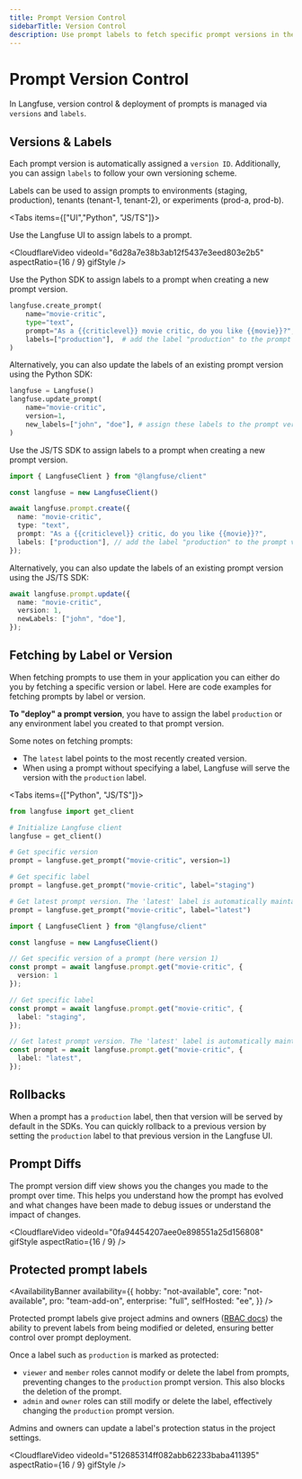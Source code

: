 ```yaml
---
title: Prompt Version Control
sidebarTitle: Version Control
description: Use prompt labels to fetch specific prompt versions in the SDKs.
---
```


# Prompt Version Control

In Langfuse, version control & deployment of prompts is managed via `versions` and `labels`.

## Versions & Labels

Each prompt version is automatically assigned a `version ID`. Additionally, you can assign `labels` to follow your own versioning scheme.

Labels can be used to assign prompts to environments (staging, production), tenants (tenant-1, tenant-2), or experiments (prod-a, prod-b).

<Tabs items={["UI","Python", "JS/TS"]}>
<Tab>

Use the Langfuse UI to assign labels to a prompt.

<CloudflareVideo
  videoId="6d28a7e38b3ab12f5437e3eed803e2b5"
  aspectRatio={16 / 9}
  gifStyle
/>

</Tab>
<Tab>

Use the Python SDK to assign labels to a prompt when creating a new prompt version.

```python {5}
langfuse.create_prompt(
    name="movie-critic",
    type="text",
    prompt="As a {{criticlevel}} movie critic, do you like {{movie}}?",
    labels=["production"],  # add the label "production" to the prompt version
)
```

Alternatively, you can also update the labels of an existing prompt version using the Python SDK:

```python {5}
langfuse = Langfuse()
langfuse.update_prompt(
    name="movie-critic",
    version=1,
    new_labels=["john", "doe"], # assign these labels to the prompt version
)
```

</Tab>
<Tab>

Use the JS/TS SDK to assign labels to a prompt when creating a new prompt version.

```ts {5}
import { LangfuseClient } from "@langfuse/client"

const langfuse = new LangfuseClient()

await langfuse.prompt.create({
  name: "movie-critic",
  type: "text",
  prompt: "As a {{criticlevel}} critic, do you like {{movie}}?",
  labels: ["production"], // add the label "production" to the prompt version
});
```

Alternatively, you can also update the labels of an existing prompt version using the JS/TS SDK:

```ts {5}
await langfuse.prompt.update({
  name: "movie-critic",
  version: 1,
  newLabels: ["john", "doe"],
});
```

</Tab>
</Tabs>

## Fetching by Label or Version

When fetching prompts to use them in your application you can either do you by fetching a specific version or label.
Here are code examples for fetching prompts by label or version.

**To "deploy" a prompt version**, you have to assign the label `production` or any environment label you created to that prompt version.

Some notes on fetching prompts:

- The `latest` label points to the most recently created version.
- When using a prompt without specifying a label, Langfuse will serve the version with the `production` label.

<Tabs items={["Python", "JS/TS"]}>
<Tab>

```python
from langfuse import get_client

# Initialize Langfuse client
langfuse = get_client()

# Get specific version
prompt = langfuse.get_prompt("movie-critic", version=1)

# Get specific label
prompt = langfuse.get_prompt("movie-critic", label="staging")

# Get latest prompt version. The 'latest' label is automatically maintained by Langfuse.
prompt = langfuse.get_prompt("movie-critic", label="latest")
```

</Tab>

<Tab>

```ts
import { LangfuseClient } from "@langfuse/client"

const langfuse = new LangfuseClient()

// Get specific version of a prompt (here version 1)
const prompt = await langfuse.prompt.get("movie-critic", {
  version: 1
});

// Get specific label
const prompt = await langfuse.prompt.get("movie-critic", {
  label: "staging",
});

// Get latest prompt version. The 'latest' label is automatically maintained by Langfuse.
const prompt = await langfuse.prompt.get("movie-critic", {
  label: "latest",
});
```

</Tab>

</Tabs>

## Rollbacks

When a prompt has a `production` label, then that version will be served by default in the SDKs. You can quickly rollback to a previous version by setting the `production` label to that previous version in the Langfuse UI.

## Prompt Diffs

The prompt version diff view shows you the changes you made to the prompt over time. This helps you understand how the prompt has evolved and what changes have been made to debug issues or understand the impact of changes.

<CloudflareVideo
  videoId="0fa94454207aee0e898551a25d156808"
  gifStyle
  aspectRatio={16 / 9}
/>

## Protected prompt labels

<AvailabilityBanner
  availability={{
    hobby: "not-available",
    core: "not-available",
    pro: "team-add-on",
    enterprise: "full",
    selfHosted: "ee",
  }}
/>

Protected prompt labels give project admins and owners ([RBAC docs](/docs/rbac)) the ability to prevent labels from being modified or deleted, ensuring better control over prompt deployment.

Once a label such as `production` is marked as protected:

- `viewer` and `member` roles cannot modify or delete the label from prompts, preventing changes to the `production` prompt version. This also blocks the deletion of the prompt.
- `admin` and `owner` roles can still modify or delete the label, effectively changing the `production` prompt version.

Admins and owners can update a label's protection status in the project settings.

<CloudflareVideo
  videoId="512685314ff082abb62233baba411395"
  aspectRatio={16 / 9}
  gifStyle
/>
